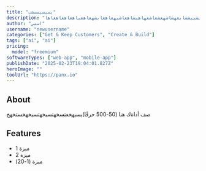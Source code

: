```yaml
---
title: "بسبسبسسشب"
description: "بششبشببشبشببششابعهشاشهعشعاشعهاهبشاهعاشبهعاهعابشهعاهعباهعاهعاهعاها"
author: "اسمي"
username: "newusername"
categories: ["Get & Keep Customers", "Create & Build"]
tags: ["ai", "ai"]
pricing:
  model: "freemium"
softwareTypes: ["web-app", "mobile-app"]
publishDate: "2025-02-23T19:04:01.827Z"
heroImage: ""
toolUrl: "https://panx.io"
---
```

## About
صف أداةك هنا (50-500 حرفًا)يسيهخعتسخهتسيخهتسيخهخستخهخ

## Features
- ميزة 1
- ميزة 2
- ميزة (1-20)